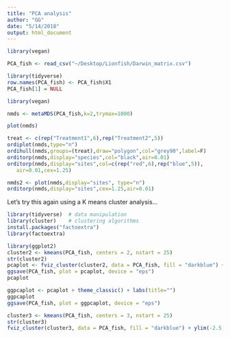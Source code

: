 ```yaml
---
title: "PCA analysis"
author: "GG"
date: "5/14/2018"
output: html_document
---
```


```r
library(vegan)

```
```r
PCA_fish <- read_csv("~/Desktop/Lionfish/Darwin_matrix.csv")
```

```r
library(tidyverse)
row.names(PCA_fish) <- PCA_fish$X1
PCA_fish[1] = NULL
```

```r
library(vegan)

```
```r
nmds <- metaMDS(PCA_fish,k=2,trymax=1000)
```
```r
plot(nmds)
```

```r
treat <- c(rep("Treatment1",6),rep("Treatment2",5))
ordiplot(nmds,type="n")
ordihull(nmds,groups=(treat),draw="polygon",col="grey90",label=F)
orditorp(nmds,display="species",col="black",air=0.01)
orditorp(nmds,display="sites",col=c(rep("red",6),rep("blue",5)),
   air=0.01,cex=1.25)
```

```r
nmds2 <- plot(nmds,display="sites", type="n")
orditorp(nmds,display="sites",cex=1.25,air=0.01)

```

Let's try this again using a K means cluster analysis...
```r
library(tidyverse)  # data manipulation
library(cluster)    # clustering algorithms
install.packages("factoextra")
library(factoextra)
```


```r
library(ggplot2)
cluster2 <- kmeans(PCA_fish, centers = 2, nstart = 25)
str(cluster2)
pcaplot <- fviz_cluster(cluster2, data = PCA_fish, fill = "darkblue") + ylim(-2.5,4.5) + theme_classic()
ggsave(PCA_fish, plot = pcaplot, device = "eps")
pcaplot
```


```r
ggpcaplot <- pcaplot + theme_classic() + labs(title="")
ggpcaplot
ggsave(PCA_fish, plot = ggpcaplot, device = "eps")
```
```r
cluster3 <- kmeans(PCA_fish, centers = 3, nstart = 25)
str(cluster3)
fviz_cluster(cluster3, data = PCA_fish, fill = "darkblue") + ylim(-2.5,4.5) + theme_classic()
```


